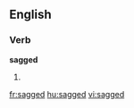 
==English==

===Verb===
'''sagged'''

# {{past of|[[sag]]}}

[[fr:sagged]]
[[hu:sagged]]
[[vi:sagged]]
